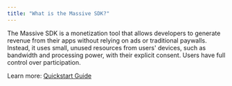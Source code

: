 ```yaml
---
title: "What is the Massive SDK?"
---
```


The Massive SDK is a monetization tool that allows developers to generate revenue from their apps without relying on ads or traditional paywalls. Instead, it uses small, unused resources from users' devices, such as bandwidth and processing power, with their explicit consent. Users have full control over participation.

Learn more: [Quickstart Guide](https://docs.joinmassive.com/monetization-sdk/quickstart)